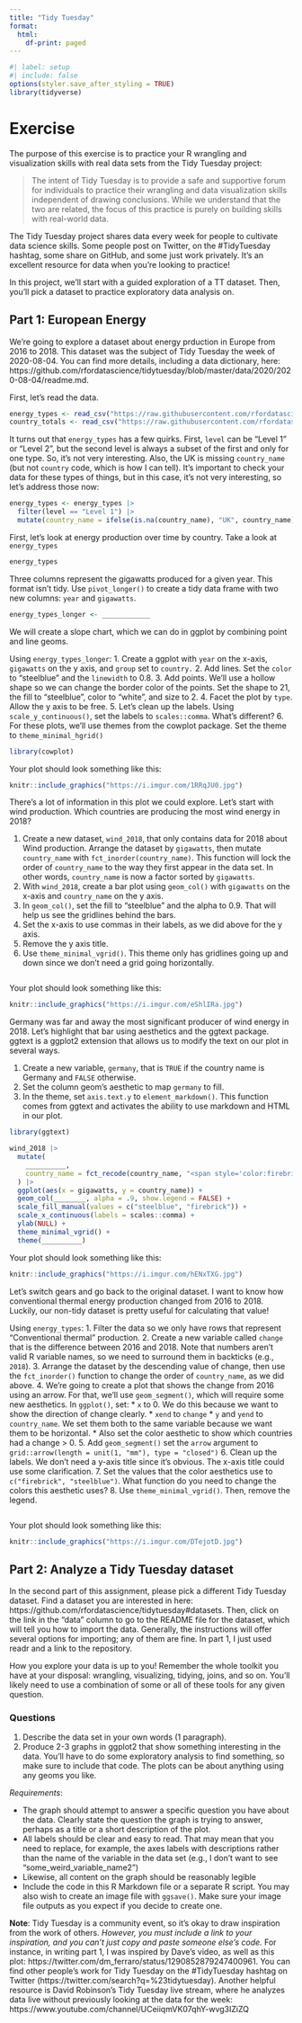```yaml
---
title: "Tidy Tuesday"
format:
  html:
    df-print: paged
---
```


```r
#| label: setup
#| include: false
options(styler.save_after_styling = TRUE)
library(tidyverse)
```

# Exercise

The purpose of this exercise is to practice your R wrangling and visualization skills with real data sets from the Tidy Tuesday project:

> The intent of Tidy Tuesday is to provide a safe and supportive forum for individuals to practice their wrangling and data visualization skills independent of drawing conclusions. While we understand that the two are related, the focus of this practice is purely on building skills with real-world data.

The Tidy Tuesday project shares data every week for people to cultivate data science skills. Some people post on Twitter, on the #TidyTuesday hashtag, some share on GitHub, and some just work privately. It's an excellent resource for data when you're looking to practice! 

In this project, we'll start with a guided exploration of a TT dataset. Then, you'll pick a dataset to practice exploratory data analysis on.

## Part 1: European Energy

We're going to explore a dataset about energy prduction in Europe from 2016 to 2018. This dataset was the subject of Tidy Tuesday the week of 2020-08-04. You can find more details, including a data dictionary, here: https://github.com/rfordatascience/tidytuesday/blob/master/data/2020/2020-08-04/readme.md.

First, let's read the data.

```r
energy_types <- read_csv("https://raw.githubusercontent.com/rfordatascience/tidytuesday/master/data/2020/2020-08-04/energy_types.csv")
country_totals <- read_csv("https://raw.githubusercontent.com/rfordatascience/tidytuesday/master/data/2020/2020-08-04/country_totals.csv")
```

It turns out that `energy_types` has a few quirks. First, `level` can be "Level 1" or "Level 2", but the second level is always a subset of the first and only for one type. So, it's not very interesting. Also, the UK is missing `country_name` (but not `country` code, which is how I can tell). It's important to check your data for these types of things, but in this case, it's not very interesting, so let's address those now:

```r
energy_types <- energy_types |>
  filter(level == "Level 1") |> 
  mutate(country_name = ifelse(is.na(country_name), "UK", country_name))
```

First, let's look at energy production over time by country. Take a look at `energy_types`

```r
energy_types
```

Three columns represent the gigawatts produced for a given year. This format isn't tidy. Use `pivot_longer()` to create a tidy data frame with two new columns: `year` and `gigawatts`.

```r
energy_types_longer <- ____________
```

We will create a slope chart, which we can do in ggplot by combining point and line geoms. 

Using `energy_types_longer`:
1. Create a ggplot with `year` on the x-axis, `gigawatts` on the y axis, and `group` set to `country.`
2. Add lines. Set the `color` to "steelblue" and the `linewidth` to 0.8.
3. Add points. We'll use a hollow shape so we can change the border color of the points. Set the shape to 21, the fill to "steelblue", color to "white", and size to 2.
4. Facet the plot by `type`. Allow the y axis to be free.
5. Let's clean up the labels. Using `scale_y_continuous()`, set the labels to `scales::comma`. What's different?
6. For these plots, we'll use themes from the cowplot package. Set the theme to `theme_minimal_hgrid()`

```r
library(cowplot)

```

Your plot should look something like this:

```r
knitr::include_graphics("https://i.imgur.com/1RRqJU0.jpg")
```


There's a lot of information in this plot we could explore. Let's start with wind production. Which countries are producing the most wind energy in 2018?

1. Create a new dataset, `wind_2018`, that only contains data for 2018 about Wind production. Arrange the dataset by `gigawatts`, then mutate `country_name` with `fct_inorder(country_name)`. This function will lock the order of `country_name` to the way they first appear in the data set. In other words, `country_name` is now a factor sorted by `gigawatts`.
2. With `wind_2018`, create a bar plot using `geom_col()` with `gigawatts` on the x-axis and `country_name` on the y axis.
3. In `geom_col()`, set the fill to "steelblue" and the alpha to 0.9. That will help us see the gridlines behind the bars.
4. Set the x-axis to use commas in their labels, as we did above for the y axis.
5. Remove the y axis title.
6. Use `theme_minimal_vgrid()`. This theme only has gridlines going up and down since we don't need a grid going horizontally. 

```r

```

Your plot should look something like this:

```r
knitr::include_graphics("https://i.imgur.com/eShlIRa.jpg")
```


Germany was far and away the most significant producer of wind energy in 2018. Let's highlight that bar using aesthetics and the ggtext package. ggtext is a ggplot2 extension that allows us to modify the text on our plot in several ways.

1. Create a new variable, `germany`, that is `TRUE` if the country name is Germany and `FALSE` otherwise.
2. Set the column geom's aesthetic to map `germany` to fill.
3. In the theme, set `axis.text.y` to `element_markdown()`. This function comes from ggtext and activates the ability to use markdown and HTML in our plot.

```r
library(ggtext)

wind_2018 |> 
  mutate(
    __________,
    country_name = fct_recode(country_name, "<span style='color:firebrick'>Germany</i>" = "Germany")
  ) |> 
  ggplot(aes(x = gigawatts, y = country_name)) +
  geom_col(________, alpha = .9, show.legend = FALSE) +
  scale_fill_manual(values = c("steelblue", "firebrick")) + 
  scale_x_continuous(labels = scales::comma) +
  ylab(NULL) +
  theme_minimal_vgrid() +
  theme(__________)
```

Your plot should look something like this:

```r
knitr::include_graphics("https://i.imgur.com/hENxTXG.jpg")
```

Let's switch gears and go back to the original dataset. I want to know how conventional thermal energy production changed from 2016 to 2018. Luckily, our non-tidy dataset is pretty useful for calculating that value!

Using `energy_types`:
1. Filter the data so we only have rows that represent "Conventional thermal" production.
2. Create a new variable called `change` that is the difference between 2016 and 2018. Note that numbers aren't valid R variable names, so we need to surround them in backticks (e.g., `2018`).
3. Arrange the dataset by the descending value of change, then use the `fct_inorder()` function to change the order of `country_name`, as we did above.
4. We're going to create a plot that shows the change from 2016 using an arrow. For that, we'll use `geom_segment()`, which will require some new aesthetics. In `ggplot()`, set:
 * `x` to 0. We do this because we want to show the direction of change clearly.
 * `xend` to `change`
 * `y` and `yend` to `country_name`. We set them both to the same variable because we want them to be horizontal. 
 * Also set the color aesthetic to show which countries had a change > 0.
5. Add `geom_segment()` set the `arrow` argument to `grid::arrow(length = unit(1, "mm"), type = "closed")`
6. Clean up the labels. We don't need a y-axis title since it's obvious. The x-axis title could use some clarification. 
7. Set the values that the color aesthetics use to `c("firebrick", "steelblue")`. What function do you need to change the colors this aesthetic uses?
8. Use `theme_minimal_vgrid()`. Then, remove the legend.

```r

```

Your plot should look something like this:

```r
knitr::include_graphics("https://i.imgur.com/DTejotD.jpg")
```

## Part 2: Analyze a Tidy Tuesday dataset 

In the second part of this assignment, please pick a different Tidy Tuesday dataset. Find a dataset you are interested in here: https://github.com/rfordatascience/tidytuesday#datasets. Then, click on the link in the "data" column to go to the README file for the dataset, which will tell you how to import the data. Generally, the instructions will offer several options for importing; any of them are fine. In part 1, I just used readr and a link to the repository.

How you explore your data is up to you! Remember the whole toolkit you have at your disposal: wrangling, visualizing, tidying, joins, and so on. You'll likely need to use a combination of some or all of these tools for any given question.

### Questions

1. Describe the data set in your own words (1 paragraph). 
2. Produce 2-3 graphs in ggplot2 that show something interesting in the data. You'll have to do some exploratory analysis to find something, so make sure to include that code. The plots can be about anything using any geoms you like. 

*Requirements*:

* The graph should attempt to answer a specific question you have about the data. Clearly state the question the graph is trying to answer, perhaps as a title or a short description of the plot.
* All labels should be clear and easy to read. That may mean that you need to replace, for example, the axes labels with descriptions rather than the name of the variable in the data set (e.g., I don't want to see "some_weird_variable_name2")
* Likewise, all content on the graph should be reasonably legible
* Include the code in this R Markdown file or a separate R script. You may also wish to create an image file with `ggsave()`. Make sure your image file outputs as you expect if you decide to create one.

**Note**: Tidy Tuesday is a community event, so it's okay to draw inspiration from the work of others. *However, you must include a link to your inspiration, and you can't just copy and paste someone else's code.* For instance, in writing part 1, I was inspired by Dave's video, as well as this plot: https://twitter.com/dm_ferraro/status/1290852879247400961. You can find other people's work for Tidy Tuesday on the #TidyTuesday hashtag on Twitter (https://twitter.com/search?q=%23tidytuesday). Another helpful resource is David Robinson's Tidy Tuesday live stream, where he analyzes data live without previously looking at the data for the week: https://www.youtube.com/channel/UCeiiqmVK07qhY-wvg3IZiZQ



